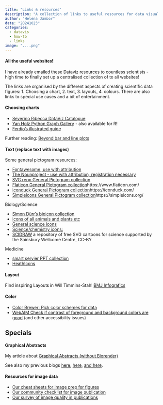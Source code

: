 ```yaml
---
title: "Links & resources"
description: "A collection of links to useful resources for data visualization"
author: "Helena Jambor"
date: "20241023"
categories:
  - datavis
  - how-to
  - links
image: "....png"
---
```

#### All the useful websites! 
I have already emailed these Dataviz resources to countless scientists - high time to finally set up a centralised collection of to all websites!

The links are organised by the different aspects of creating scientific data figures: 1. Choosing a chart, 2. text, 3. layouts, 4. colours. There are also links to special use cases and a bit of entertainment. 

#### Choosing charts
- [Severino Ribecca DataViz Catalogue](http://www.datavizcatalogue.com/)
- [Yan Holz Python Graph Gallery](https://python-graph-gallery.com/) - also available for R! 
- [Ferdio's illustrated guide](http://datavizproject.com/)

Further reading: [Beyond bar and line plots](https://journals.plos.org/plosbiology/article?id=10.1371/journal.pbio.1002128)

#### Text (replace text with images)
Some general pictogram resources:

- [Fontawesome, use with attribution](https://fontawesome.com/icons?d=gallery&c=animals)
- [The Nounproject - use with attribution, registration necessary](https://thenounproject.com/)
- [SVG repo General Pictogram collection](https://www.svgrepo.com/)
- [Flaticon General Pictogram collection]()https://www.flaticon.com/
- [Iconduck General Pictogram collection]()https://iconduck.com/
- [Simpleicons General Pictogram collection]()https://simpleicons.org/

Biology/Science

- [Simon Dürr's bioicon collection](https://bioicons.com/)
- [Icons of all animals and plants etc](http://phylopic.org)
- [General science icons](https://www.ebi.ac.uk/style-lab/general/fonts/v1.3/)
- [Science/chemistry icons:](https://reactome.org/icon-lib)
- [SCIDRAW](https://scidraw.io/) a repository of free SVG cartoons for science supported by the Sainsbury Wellcome Centre, CC-BY

Medicine 

- [smart servier PPT collection](https://smart.servier.com/)
- [HeathIcons](https://healthicons.org/)

#### Layout 
Find inspiring Layouts in Will Timmins-Stahl [BMJ Infografics](https://www.bmj.com/infographics)

#### Color
- [Color Brewer: Pick color schemes for data](https://colorbrewer2.org)
- [WebAIM Check if contrast of foreground and background colors are good](https://webaim.org/resources/contrastchecker/) (and other accessibility issues) 

## Specials
#### Graphical Abstracts
My article about [Graphical Abstracts (without Biorender)](https://journals.plos.org/ploscompbiol/article?id=10.1371/journal.pcbi.1011789)

See also my previous blogs [here ](../GraphicalAbstract_1/index.qmd), [here](../GraphicalAbstracts_2/index.qmd), [and here](../GraphicalAbstracts_3/GraphicalAbstracts.qmd).


#### Resources for image data
- [Our cheat sheets for image prep for figures](https://www.ncbi.nlm.nih.gov/pmc/articles/PMC7931257/)
- [Our community checklist for image publication](https://www.nature.com/articles/s41592-023-01987-9)
- [Our survey of image quality in publications](https://journals.plos.org/plosbiology/article?id=10.1371/journal.pbio.3001161)



